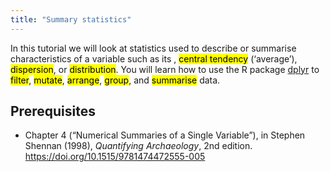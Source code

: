 ```yaml
---
title: "Summary statistics"
---
```


In this tutorial we will look at statistics used to describe or summarise characteristics of a variable such as its , <mark>central tendency</mark> ('average'), <mark>dispersion</mark>, or <mark>distribution</mark>.
You will learn how to use the R package [dplyr](https://dplyr.tidyverse.org/) to <mark>filter</mark>, <mark>mutate</mark>, <mark>arrange</mark>, <mark>group</mark>, and <mark>summarise</mark> data.

## Prerequisites

* Chapter 4 ("Numerical Summaries of a Single Variable"), in Stephen Shennan (1998), *Quantifying Archaeology*, 2nd edition. <https://doi.org/10.1515/9781474472555-005>

<!--
## Objectives

## Key concepts

## Foundation

* Central tendency
  * Stats: Mean, mode, median
  * R: group and summarise
* Dispersion
  * Stats: range, interquartile range, standard deviation
  * R: filter (e.g. remove outliers)
* Distribution
  * Stats: sum, cumulative sum
  * R: mutate and arrange (cumsum)

## Extensions
-->
